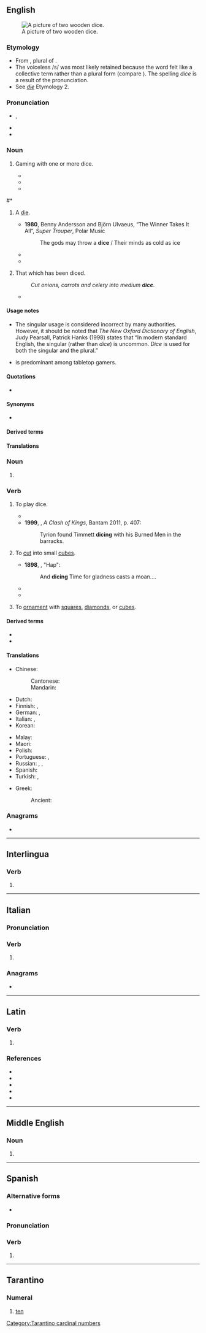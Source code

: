 {{also|Dice}}
==English==
{{wikipedia}}
[[Image:Dices6-1.png|thumb|right|A picture of two wooden dice.]]

===Etymology===
* From {{inh|en|enm|dys|}}, plural of {{m|enm|dy}}.
* The voiceless /s/ was most likely retained because the word felt like a collective term rather than a plural form (compare {{m|en|pence}}). The spelling ''dice'' is a result of the pronunciation.
* See ''[[die#Etymology 2|die]]'' Etymology 2.

===Pronunciation===
* {{enPR|dīs}}, {{IPA|en|/daɪs/}}
* {{audio|en|en-us-dice.ogg|Audio (US)}}
* {{rhymes|en|aɪs|s=1}}

===Noun===
{{en-noun|~|dice|s}}

# {{lb|en|uncountable}} Gaming with one or more dice.
#* {{RQ:Conrad Heart of Darkness|passage=Or think of a decent young citizen in a toga—perhaps too much '''dice''', you know—coming out here in the train of some prefect, or tax-gatherer, or trader even, to mend his fortunes.}}
#* {{quote-book|en|title=Heredity and the nature of man|author={{w|Theodosius Grigorievich Dobzhansky}}|year=1964|passage=On the other hand, evolution is not a matter of chance, even in the sense in which a game of '''dice''' is a game of chance.}}
#* {{quote-book|en|1971|Albert Einstein, Max Born, and Hedwig Born. Irene Born (tr.)|The Born-Einstein Letters|https://www.worldcat.org/title/born-einstein-letters-correspondence-between-albert-einstein-and-max-and-hedwig-born-from-1916-to-1955/oclc/721311064|91|I, at any rate, am convinced that ''He'' is not playing at '''dice'''.}}
<!-- (Original: ''Jedenfalls bin ich überzeugt, dass der Alte nicht würfelt.'' December 4, 1926. Albert Einstein. -->
#* {{quote-book|en|title=Mathematics and the Unexpected|page=67|author=Ivar Ekeland|year=1990|passage=The problem is that no one can throw a die twice in precisely the same way, and this is why '''dice''' is a game of chance and not a skill.}}
# {{lb|en|countable|proscribed|_|by some; standard in British English}} A [[die#Noun|die]].
#* '''1980''', Benny Andersson and Björn Ulvaeus, “The Winner Takes It All”, ''Super Trouper'', Polar Music
#*: The gods may throw a '''dice''' / Their minds as cold as ice
#* {{quote-book|en|year=1945|title=Prospero's Cell: A Guide to the Landscape and Manners of the Island of Corfu|author={{w|Lawrence Durrell}}|passage=A white house set like a '''dice''' on a rock already venerable with the scars of wind and water.}}
#* {{quote-book|en|title=A Companion to Phenomenology and Existentialism|page=106|author={{w|Hubert L. Dreyfus}}, Mark A. Wrathall|year=2009|passage=When we see a '''dice''', we see an object which has six sides, some of which can be seen from where we are, others can be seen if we twist it or move around it.}}
# {{lb|en|uncountable|formerly|_|countable|cooking}} That which has been diced.
#: ''Cut onions, carrots and celery into medium '''dice'''''.
#* {{quote-book|en|passage=If your worship is inclined to take a small draught of good wine, though not very cool, I have here a calabash full of the best, and some '''dices''' of Tronchon cheese|title=The history and adventures of the renowned Don Quixote|volumes=3-4|by={{w|Miguel de Cervantes}} Saavedra|author={{w|Tobias George Smollett}}|edition=5|year=1782}}

====Usage notes====
* The singular usage is considered incorrect by many authorities. However, it should be noted that ''The New Oxford Dictionary of English'', Judy Pearsall, Patrick Hanks (1998) states that “In modern standard English, the singular {{m|en|die}} (rather than ''dice'') is uncommon. ''Dice'' is used for both the singular and the plural.”
* {{m|en|die|Die}} is predominant among tabletop gamers.

====Quotations====
* {{seeCites|en}}

====Synonyms====
* {{l|en|astragals}}

====Derived terms====
{{der4|en|dice divination|dice game|dicey|drugstore dice|no dice|percentile dice|precision dice|roll the dice|bale of dice|dice box|dice coal|dice mechanic|dice run|dice shaker|dice snake|dice tower|electric dice|God does not play dice with the universe|let the dice fall where they may|liar's dice|loaded dice|pass-dice|percentage dic}}

====Translations====
{{trans-see|polyhedron used in games of chance|die}}

===Noun===
{{head|en|noun form}}

# {{en-irregular plural of|die}}

===Verb===
{{en-verb}}

# {{lb|en|intransitive}} To play dice.
#* {{RQ:Shakespeare Henry 4-1|III|iii|text=Virtuous enough; swore little; '''diced''' not above seven times — a week}}
#* '''1999''', {{w|George R.R. Martin}}, ''A Clash of Kings'', Bantam 2011, p. 407:
#*: Tyrion found Timmett '''dicing''' with his Burned Men in the barracks.
# {{lb|en|transitive}} To [[cut]] into small [[cube]]s.
#* '''1898''', {{w|Thomas Hardy}}, "Hap":
#*: And '''dicing''' Time for gladness casts a moan....
#* {{quote-journal|en|1928||Carrots and Beets in Turnip Border|The Ladies' Home Journal||109|'''Dice''' the vegetables and heat in the double boiler with butter, pepper and salt.|volume=45}}
#* {{quote-journal|en
|title=How our home delivery habit reshaped the world|author=Samanth Subramanian|date=November 21 2019|journal=The Guardian|url=https://www.theguardian.com/technology/2019/nov/21/how-our-home-delivery-habit-reshaped-the-world
|passage=But as our urban lives have grown more pressed for time, we have '''diced''' our opportunity costs finer and finer; from budgeting days or slabs of hours, we have come to rationing minutes. }}
# {{lb|en|transitive}} To [[ornament]] with [[square]]s, [[diamond]]s, or [[cube]]s.

====Derived terms====
* {{l|en|dice with death}}
* {{l|en|slice and dice}}

====Translations====
{{trans-top|to cut into small cubes}}
* Chinese:
*: Cantonese: {{t|yue|切粒|tr=cit3 lap1|sc=Hani}}
*: Mandarin: {{t|cmn|切成丁|tr=qiē chéng dīng|sc=Hani}}
* Dutch: {{t|nl|[[in]] [[blok]]jes [[snijden]]}}
* Finnish: {{t+|fi|kuutioida}}, {{t|fi|[[leikata]] [[kuutioiksi]]}}
* German: {{t+|de|würfeln}}, {{t|de|[[in]] [[Würfel]] [[schneiden]]}}
* Italian: {{t|it|fare a dadini}}, {{t|it|tagliare a dadini}}
* Korean: {{t|ko|깎뚝 썰다}}
{{trans-mid}}
* Malay: {{t|ms|potong dadu}}
* Maori: {{t|mi|tapatapahi}}
* Polish: {{t|pl|kroić w kostkę}}
* Portuguese: {{t|pt|[[cortar]] [[em]] [[cubinhos]]}}, {{t+|pt|picar}}
* Russian: {{t|ru|[[ре́зать]] [[кубик|ку́биками]]|impf}}, {{t|ru|[[нареза́ть]] [[кубик|ку́биками]]|impf}}, {{t|ru|[[наре́зать]] [[кубик|ку́биками]]|pf}} {{qualifier|imperfective/perfective have different word stress}}
* Spanish: {{t|es|[[cortar]] [[en]] [[cubos]]}}
* Turkish: {{t|tr|[[küp]] [[şekil|şeklinde]] [[doğramak]]}}, {{t|tr|[[zar]] [[şekil|şeklinde]] [[kesmek]]}}
{{trans-bottom}}

{{trans-top|to play dice}}
* Greek: {{t|el|παίζω ζάρια}}
*: Ancient: {{t|grc|κυβεύω}}
{{trans-mid}}
{{trans-bottom}}

===Anagrams===
* {{anagrams|en|a=cdei|-cide|cedi|deci-|iced}}

----

==Interlingua==

===Verb===
{{head|ia|verb form}}

# {{ia-form of|dic|e}}

----

==Italian==

===Pronunciation===
{{it-pr|dìce}}

===Verb===
{{head|it|verb form}}

# {{inflection of|it|dire||3|s|pres|indc}}

===Anagrams===
* {{anagrams|it|a=cdei|cedi|deci-}}

----

==Latin==

===Verb===
{{la-verb-form|dīce}}

# {{lb|la|archaic}} {{inflection of|la|dīcō||2|s|pres|actv|impr}}

===References===
* {{R:L&S}}
* {{R:Gaffiot}}
* {{R:PersEnc}}
* {{R:Peck}}
* {{R:Smith's Persons}}

----

==Middle English==

===Noun===
{{head|enm|noun}}

# {{alt form|enm|dees}}

----

==Spanish==

===Alternative forms===
* {{l|es|dize}} {{q|archaic}}

===Pronunciation===
{{es-IPA}}

===Verb===
{{head|es|verb form}}

# {{es-verb form of|decir}}

----

==Tarantino==

===Numeral===
{{head|roa-tar|numeral}}

# [[ten]]

[[Category:Tarantino cardinal numbers]]